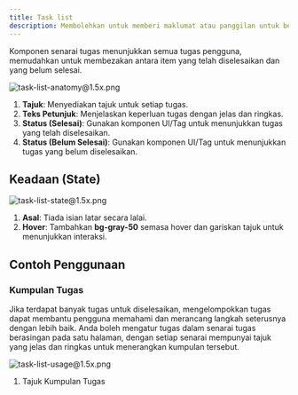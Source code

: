 ```yaml
---
title: Task list
description: Membolehkan untuk memberi maklumat atau panggilan untuk bertindak dengan cara yang tersusun
---
```


Komponen senarai tugas menunjukkan semua tugas pengguna, memudahkan untuk membezakan antara item yang telah diselesaikan dan yang belum selesai.

![task-list-anatomy@1.5x.png](/design/task-list-anatomy1.5x.png)

1. **Tajuk**: Menyediakan tajuk untuk setiap tugas.
2. **Teks Petunjuk**: Menjelaskan keperluan tugas dengan jelas dan ringkas.
3. **Status (Selesai)**: Gunakan komponen UI/Tag untuk menunjukkan tugas yang telah diselesaikan.
4. **Status (Belum Selesai)**: Gunakan komponen UI/Tag untuk menunjukkan tugas yang belum diselesaikan.

## Keadaan (State)

![task-list-state@1.5x.png](/design/task-list-state1.5x.png)

1. **Asal**: Tiada isian latar secara lalai.
2. **Hover**: Tambahkan **bg-gray-50** semasa hover dan gariskan tajuk untuk menunjukkan interaksi.

## Contoh Penggunaan

### Kumpulan Tugas

Jika terdapat banyak tugas untuk diselesaikan, mengelompokkan tugas dapat membantu pengguna memahami dan merancang langkah seterusnya dengan lebih baik. Anda boleh mengatur tugas dalam senarai tugas berasingan pada satu halaman, dengan setiap senarai mempunyai tajuk yang jelas dan ringkas untuk menerangkan kumpulan tersebut.

![task-list-usage@1.5x.png](/design/task-list-usage1.5x.png)

1. Tajuk Kumpulan Tugas
